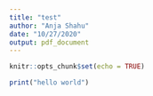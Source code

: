 ```yaml
---
title: "test"
author: "Anja Shahu"
date: "10/27/2020"
output: pdf_document
---
```


```r
knitr::opts_chunk$set(echo = TRUE)
```

```r
print("hello world")
```
